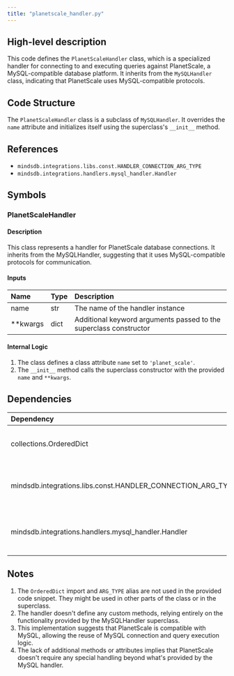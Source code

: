 ```yaml
---
title: "planetscale_handler.py"
---
```


## High-level description
This code defines the `PlanetScaleHandler` class, which is a specialized handler for connecting to and executing queries against PlanetScale, a MySQL-compatible database platform. It inherits from the `MySQLHandler` class, indicating that PlanetScale uses MySQL-compatible protocols.

## Code Structure
The `PlanetScaleHandler` class is a subclass of `MySQLHandler`. It overrides the `name` attribute and initializes itself using the superclass's `__init__` method.

## References
- `mindsdb.integrations.libs.const.HANDLER_CONNECTION_ARG_TYPE`
- `mindsdb.integrations.handlers.mysql_handler.Handler`

## Symbols

### PlanetScaleHandler
#### Description
This class represents a handler for PlanetScale database connections. It inherits from the MySQLHandler, suggesting that it uses MySQL-compatible protocols for communication.

#### Inputs
| Name | Type | Description |
|:-----|:-----|:------------|
| name | str | The name of the handler instance |
| **kwargs | dict | Additional keyword arguments passed to the superclass constructor |

#### Internal Logic
1. The class defines a class attribute `name` set to `'planet_scale'`.
2. The `__init__` method calls the superclass constructor with the provided `name` and `**kwargs`.

## Dependencies
| Dependency | Purpose |
|:-----------|:--------|
| collections.OrderedDict | Imported but not used in the provided code snippet |
| mindsdb.integrations.libs.const.HANDLER_CONNECTION_ARG_TYPE | Imported as ARG_TYPE but not used in the provided code snippet |
| mindsdb.integrations.handlers.mysql_handler.Handler | Imported as MySQLHandler and used as the superclass for PlanetScaleHandler |

## Notes
1. The `OrderedDict` import and `ARG_TYPE` alias are not used in the provided code snippet. They might be used in other parts of the class or in the superclass.
2. The handler doesn't define any custom methods, relying entirely on the functionality provided by the MySQLHandler superclass.
3. This implementation suggests that PlanetScale is compatible with MySQL, allowing the reuse of MySQL connection and query execution logic.
4. The lack of additional methods or attributes implies that PlanetScale doesn't require any special handling beyond what's provided by the MySQL handler.